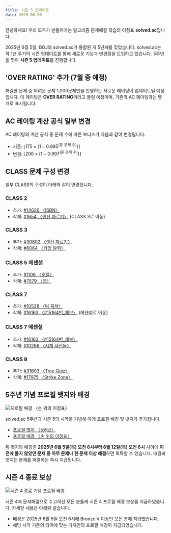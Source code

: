 ```yaml
---
title: 시즌 5 업데이트 
date: 2025-06-06
---
```


안녕하세요! 우리 모두가 만들어가는 알고리즘 문제해결 학습의 이정표 **solved.ac**입니다.

2025년 6월 5일, BOJ와 solved.ac가 통합된 지 5년째를 맞았습니다. solved.ac는 악 1년 주기의 시즌 업데이트를 통해 새로운 기능과 변경점을 도입하고 있습니다. 5주년을 맞아 **시즌 5 업데이트**를 진행합니다.

## 'OVER RATING' 추가 (7월 중 예정)

해결한 문제 중 어려운 문제 1,000문제만을 반영하는 새로운 레이팅이 업데이트될 예정입니다. 이 레이팅은 **OVER RATING**이라고 불릴 예정이며, 기존의 AC 레이팅과는 별개로 표시됩니다.

## AC 레이팅 계산 공식 일부 변경

AC 레이팅의 계산 공식 중 문제 수에 따른 보너스가 다음과 같이 변경됩니다.

- 기존: $\left\lfloor 175\times \left(1-0.995^{\left(\text{푼 문제 수}\right)}\right) \right\rceil$
- 변경: $\left\lfloor 200\times \left(1-0.997^{\left(\text{푼 문제 수}\right)}\right) \right\rceil$

## CLASS 문제 구성 변경

일부 CLASS의 구성이 아래와 같이 변경됩니다.

### <ClassIcon c={2} /> CLASS 2

- 추가: [#14626 〈ISBN〉](https://www.acmicpc.net/problem/14626)
- 삭제: [#1654 〈랜선 자르기〉](https://www.acmicpc.net/problem/1654) (CLASS 3로 이동)

### <ClassIcon c={3} /> CLASS 3

- 추가: [#30802 〈랜선 자르기〉](https://www.acmicpc.net/problem/1654)
- 삭제: [#6064 〈카잉 달력〉](https://www.acmicpc.net/problem/6064)

### <ClassIcon c={5} d="silver" /> CLASS 5 에센셜

- 추가: [#1106 〈호텔〉](https://www.acmicpc.net/problem/1106)
- 삭제: [#7579 〈앱〉](https://www.acmicpc.net/problem/7579)

### <ClassIcon c={7} d="silver" /> CLASS 7

- 추가: [#10538 〈빅 픽쳐〉](https://www.acmicpc.net/problem/10538)
- 삭제: [#16163 〈\#15164번_제보〉](https://www.acmicpc.net/problem/16163) (에센셜로 이동)

### <ClassIcon c={7} d="silver" /> CLASS 7 에센셜

- 추가: [#16163 〈\#15164번_제보〉](https://www.acmicpc.net/problem/16163)
- 삭제: [#10266 〈시계 사진들〉](https://www.acmicpc.net/problem/10266)

### <ClassIcon c={8} /> CLASS 8

- 추가: [#31603 〈Tree Quiz〉](https://www.acmicpc.net/problem/31603)
- 삭제: [#17975 〈Strike Zone〉](https://www.acmicpc.net/problem/17975)

## 5주년 기념 프로필 뱃지와 배경

![프로필 배경 〈손 위의 이정표〉](.background.png)

solved.ac 5주년과 시즌 5의 시작을 기념해 아래 프로필 배경 및 뱃지가 추가됩니다.

- [프로필 뱃지 〈5솔브〉](https://solved.ac/badges/anniversary_5th)
- [프로필 배경 〈손 위의 이정표〉](https://solved.ac/backgrounds/anniversary_5th)

위 뱃지와 배경은 **2025년 6월 5일(목) 오전 6시부터 6월 12일(목) 오전 6시** 사이에 **이전에 풀지 않았던 문제 중 아무 문제나 한 문제 이상 해결**하면 획득할 수 있습니다. 배경과 뱃지는 문제를 해결하는 즉시 지급됩니다.

## 시즌 4 종료 보상

![시즌 4 종료 기념 프로필 배경](.s4-background.png)

시즌 4에 문제해결으로 수고하신 모든 분들께 시즌 4 프로필 배경 보상을 지급하였습니다. 자세한 내용은 아래와 같습니다.

- 배경은 2025년 6월 5일 오전 6시에 Bronze V 이상인 모든 분께 지급했습니다.
- 해당 시각 기준의 티어에 맞는 디자인의 프로필 배경이 지급되었습니다.
